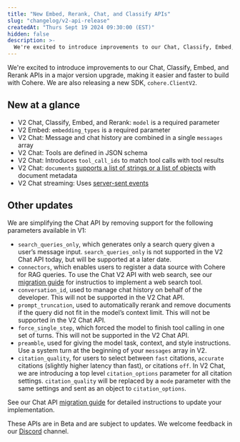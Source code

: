 ```yaml
---
title: "New Embed, Rerank, Chat, and Classify APIs"
slug: "changelog/v2-api-release"
createdAt: "Thurs Sept 19 2024 09:30:00 (EST)"
hidden: false
description: >-
  We're excited to introduce improvements to our Chat, Classify, Embed, and Rerank APIs in a major version upgrade, making it easier and faster to build with Cohere.
---
```

We're excited to introduce improvements to our Chat, Classify, Embed, and Rerank APIs in a major version upgrade, making it easier and faster to build with Cohere. We are also releasing a new SDK, `cohere.ClientV2`. 

## New at a glance
* V2 Chat, Classify, Embed, and Rerank: `model` is a required parameter
* V2 Embed: `embedding_types` is a required parameter
* V2 Chat: Message and chat history are combined in a single `messages` array
* V2 Chat: Tools are defined in JSON schema
* V2 Chat: Introduces `tool_call_ids` to match tool calls with tool results
* V2 Chat: `documents` [supports a list of strings or a list of objects](/v2/docs/migrating-v1-to-v2#documents) with document metadata
* V2 Chat streaming: Uses [server-sent events](/v2/docs/migrating-v1-to-v2#streaming)

## Other updates
We are simplifying the Chat API by removing support for the following parameters available in V1:
* `search_queries_only`, which generates only a search query given a user’s message input. `search_queries_only` is not supported in the V2 Chat API today, but will be supported at a later date. 
* `connectors`, which enables users to register a data source with Cohere for RAG queries. To use the Chat V2 API with web search, see our [migration guide](/v2/docs/migrating-v1-to-v2#) for instructios to implement a web search tool.
* `conversation_id`, used to manage chat history on behalf of the developer. This will not be supported in the V2 Chat API.
* `prompt_truncation`, used to automatically rerank and remove documents if the query did not fit in the model’s context limit. This will not be supported in the V2 Chat API.
* `force_single_step`, which forced the model to finish tool calling in one set of turns. This will not be supported in the V2 Chat API.
* `preamble`, used for giving the model task, context, and style instructions. Use a system turn at the beginning of your `messages` array in V2.
* `citation_quality`, for users to select between `fast` citations, `accurate` citations (slightly higher latency than fast), or citations `off`. In V2 Chat, we are introducing a top level `citation_options` parameter for all citation settings. `citation_quality` will be replaced by a `mode` parameter with the same settings and sent as an object to `citation_options`.


See our Chat API [migration guide](/v2/docs/migrating-v1-to-v2) for detailed instructions to update your implementation.


These APIs are in Beta and are subject to updates. We welcome feedback in our [Discord](https://discord.com/invite/co-mmunity) channel.


